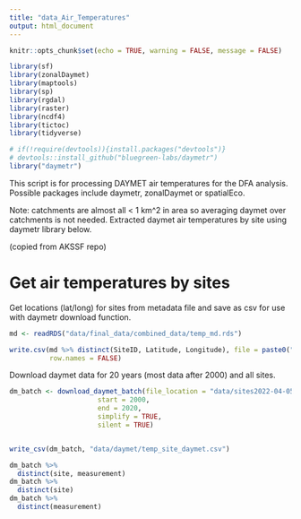 ```yaml
---
title: "data_Air_Temperatures"
output: html_document
---
```


```r
knitr::opts_chunk$set(echo = TRUE, warning = FALSE, message = FALSE)

library(sf)
library(zonalDaymet)
library(maptools)
library(sp)
library(rgdal)
library(raster)
library(ncdf4)
library(tictoc)
library(tidyverse)

# if(!require(devtools)){install.packages("devtools")}
# devtools::install_github("bluegreen-labs/daymetr")
library("daymetr")
```


This script is for processing DAYMET air temperatures for the DFA analysis. Possible packages include daymetr, zonalDaymet or spatialEco.

Note: catchments are almost all < 1 km^2 in area so averaging daymet over catchments is not needed. Extracted daymet air temperatures by site using daymetr library below.

(copied from AKSSF repo)

# Get air temperatures by sites

Get locations (lat/long) for sites from metadata file and save as csv for use with daymetr download function.

```r
md <- readRDS("data/final_data/combined_data/temp_md.rds")

write.csv(md %>% distinct(SiteID, Latitude, Longitude), file = paste0("data/sites", Sys.Date(), ".csv"),
          row.names = FALSE)
```


Download daymet data for 20 years (most data after 2000) and all sites.

```r
dm_batch <- download_daymet_batch(file_location = "data/sites2022-04-05.csv",
                      start = 2000,
                      end = 2020,
                      simplify = TRUE,
                      silent = TRUE)


write_csv(dm_batch, "data/daymet/temp_site_daymet.csv")

dm_batch %>% 
  distinct(site, measurement)
dm_batch %>% 
  distinct(site)
dm_batch %>% 
  distinct(measurement)



```

